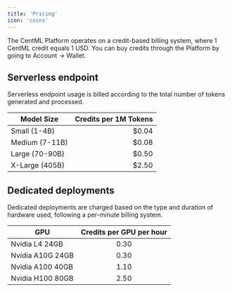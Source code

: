 ```yaml
---
title: 'Pricing'
icon: 'coins'
---
```


The CentML Platform operates on a credit-based billing system, where 1 CentML credit equals 1 USD. You can buy credits through the Platform by going to Account -> Wallet.

## Serverless endpoint
Serverless endpoint usage is billed according to the total number of tokens generated and processed.



| Model Size         | Credits per 1M Tokens |
|--------------------|---------------------:|
| Small (1-4B)       | $0.04               | 
| Medium (7-11B)     | $0.08               | 
| Large (70-90B)     | $0.50               | 
| X-Large (405B)     | $2.50               | 

## Dedicated deployments
Dedicated deployments are charged based on the type and duration of hardware used, following a per-minute billing system.

|GPU| Credits per GPU per hour |
|--|  :-----:  |
| Nvidia L4 24GB | 0.30 |
| Nvidia A10G 24GB | 0.30 |
| Nvidia A100 40GB | 1.10 |
| Nvidia H100 80GB | 2.50 |

